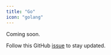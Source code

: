 ```yaml
---
title: "Go"
icon: "golang"
---
```


Coming soon.

Follow this GitHub
[issue](https://github.com/Gsoc2/gsoc2/issues/436) to stay updated.
